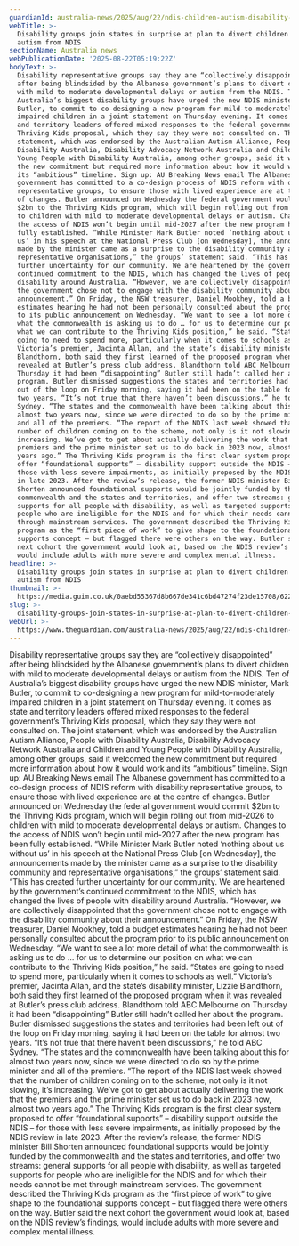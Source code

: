 ```yaml
---
guardianId: australia-news/2025/aug/22/ndis-children-autism-disability-groups
webTitle: >-
  Disability groups join states in surprise at plan to divert children with
  autism from NDIS
sectionName: Australia news
webPublicationDate: '2025-08-22T05:19:22Z'
bodyText: >-
  Disability representative groups say they are “collectively disappointed”
  after being blindsided by the Albanese government’s plans to divert children
  with mild to moderate developmental delays or autism from the NDIS. Ten of
  Australia’s biggest disability groups have urged the new NDIS minister, Mark
  Butler, to commit to co-designing a new program for mild-to-moderately
  impaired children in a joint statement on Thursday evening. It comes as state
  and territory leaders offered mixed responses to the federal government’s
  Thriving Kids proposal, which they say they were not consulted on. The joint
  statement, which was endorsed by the Australian Autism Alliance, People with
  Disability Australia, Disability Advocacy Network Australia and Children and
  Young People with Disability Australia, among other groups, said it welcomed
  the new commitment but required more information about how it would work and
  its “ambitious” timeline. Sign up: AU Breaking News email The Albanese
  government has committed to a co-design process of NDIS reform with disability
  representative groups, to ensure those with lived experience are at the centre
  of changes. Butler announced on Wednesday the federal government would commit
  $2bn to the Thriving Kids program, which will begin rolling out from mid-2026
  to children with mild to moderate developmental delays or autism. Changes to
  the access of NDIS won’t begin until mid-2027 after the new program has been
  fully established. “While Minister Mark Butler noted ‘nothing about us without
  us’ in his speech at the National Press Club [on Wednesday], the announcements
  made by the minister came as a surprise to the disability community and
  representative organisations,” the groups’ statement said. “This has created
  further uncertainty for our community. We are heartened by the government’s
  continued commitment to the NDIS, which has changed the lives of people with
  disability around Australia. “However, we are collectively disappointed that
  the government chose not to engage with the disability community about their
  announcement.” On Friday, the NSW treasurer, Daniel Mookhey, told a budget
  estimates hearing he had not been personally consulted about the program prior
  to its public announcement on Wednesday. “We want to see a lot more detail of
  what the commonwealth is asking us to do … for us to determine our position on
  what we can contribute to the Thriving Kids position,” he said. “States are
  going to need to spend more, particularly when it comes to schools as well.”
  Victoria’s premier, Jacinta Allan, and the state’s disability minister, Lizzie
  Blandthorn, both said they first learned of the proposed program when it was
  revealed at Butler’s press club address. Blandthorn told ABC Melbourne on
  Thursday it had been “disappointing” Butler still hadn’t called her about the
  program. Butler dismissed suggestions the states and territories had been left
  out of the loop on Friday morning, saying it had been on the table for almost
  two years. “It’s not true that there haven’t been discussions,” he told ABC
  Sydney. “The states and the commonwealth have been talking about this for
  almost two years now, since we were directed to do so by the prime minister
  and all of the premiers. “The report of the NDIS last week showed that the
  number of children coming on to the scheme, not only is it not slowing, it’s
  increasing. We’ve got to get about actually delivering the work that the
  premiers and the prime minister set us to do back in 2023 now, almost two
  years ago.” The Thriving Kids program is the first clear system proposed to
  offer “foundational supports” – disability support outside the NDIS – for
  those with less severe impairments, as initially proposed by the NDIS review
  in late 2023. After the review’s release, the former NDIS minister Bill
  Shorten announced foundational supports would be jointly funded by the
  commonwealth and the states and territories, and offer two streams: general
  supports for all people with disability, as well as targeted supports for
  people who are ineligible for the NDIS and for which their needs cannot be met
  through mainstream services. The government described the Thriving Kids
  program as the “first piece of work” to give shape to the foundational
  supports concept – but flagged there were others on the way. Butler said the
  next cohort the government would look at, based on the NDIS review’s findings,
  would include adults with more severe and complex mental illness.
headline: >-
  Disability groups join states in surprise at plan to divert children with
  autism from NDIS
thumbnail: >-
  https://media.guim.co.uk/0aebd55367d8b667de341c6bd47274f23de15708/622_0_6215_4972/500.jpg
slug: >-
  disability-groups-join-states-in-surprise-at-plan-to-divert-children-with-autism-from-ndis
webUrl: >-
  https://www.theguardian.com/australia-news/2025/aug/22/ndis-children-autism-disability-groups
---
```

Disability representative groups say they are “collectively disappointed” after being blindsided by the Albanese government’s plans to divert children with mild to moderate developmental delays or autism from the NDIS. Ten of Australia’s biggest disability groups have urged the new NDIS minister, Mark Butler, to commit to co-designing a new program for mild-to-moderately impaired children in a joint statement on Thursday evening. It comes as state and territory leaders offered mixed responses to the federal government’s Thriving Kids proposal, which they say they were not consulted on. The joint statement, which was endorsed by the Australian Autism Alliance, People with Disability Australia, Disability Advocacy Network Australia and Children and Young People with Disability Australia, among other groups, said it welcomed the new commitment but required more information about how it would work and its “ambitious” timeline. Sign up: AU Breaking News email The Albanese government has committed to a co-design process of NDIS reform with disability representative groups, to ensure those with lived experience are at the centre of changes. Butler announced on Wednesday the federal government would commit $2bn to the Thriving Kids program, which will begin rolling out from mid-2026 to children with mild to moderate developmental delays or autism. Changes to the access of NDIS won’t begin until mid-2027 after the new program has been fully established. “While Minister Mark Butler noted ‘nothing about us without us’ in his speech at the National Press Club [on Wednesday], the announcements made by the minister came as a surprise to the disability community and representative organisations,” the groups’ statement said. “This has created further uncertainty for our community. We are heartened by the government’s continued commitment to the NDIS, which has changed the lives of people with disability around Australia. “However, we are collectively disappointed that the government chose not to engage with the disability community about their announcement.” On Friday, the NSW treasurer, Daniel Mookhey, told a budget estimates hearing he had not been personally consulted about the program prior to its public announcement on Wednesday. “We want to see a lot more detail of what the commonwealth is asking us to do … for us to determine our position on what we can contribute to the Thriving Kids position,” he said. “States are going to need to spend more, particularly when it comes to schools as well.” Victoria’s premier, Jacinta Allan, and the state’s disability minister, Lizzie Blandthorn, both said they first learned of the proposed program when it was revealed at Butler’s press club address. Blandthorn told ABC Melbourne on Thursday it had been “disappointing” Butler still hadn’t called her about the program. Butler dismissed suggestions the states and territories had been left out of the loop on Friday morning, saying it had been on the table for almost two years. “It’s not true that there haven’t been discussions,” he told ABC Sydney. “The states and the commonwealth have been talking about this for almost two years now, since we were directed to do so by the prime minister and all of the premiers. “The report of the NDIS last week showed that the number of children coming on to the scheme, not only is it not slowing, it’s increasing. We’ve got to get about actually delivering the work that the premiers and the prime minister set us to do back in 2023 now, almost two years ago.” The Thriving Kids program is the first clear system proposed to offer “foundational supports” – disability support outside the NDIS – for those with less severe impairments, as initially proposed by the NDIS review in late 2023. After the review’s release, the former NDIS minister Bill Shorten announced foundational supports would be jointly funded by the commonwealth and the states and territories, and offer two streams: general supports for all people with disability, as well as targeted supports for people who are ineligible for the NDIS and for which their needs cannot be met through mainstream services. The government described the Thriving Kids program as the “first piece of work” to give shape to the foundational supports concept – but flagged there were others on the way. Butler said the next cohort the government would look at, based on the NDIS review’s findings, would include adults with more severe and complex mental illness.
